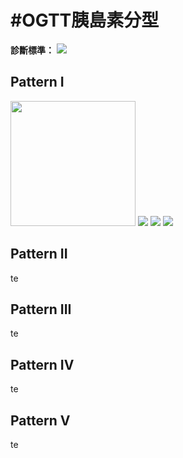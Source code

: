 # #OGTT胰島素分型

**診斷標準：** ![](image/girc_class.png)

## Pattern I

![](image/00.auto_scale/01.Pattern%20I%20(Low)_2022-12-22.jpg){width="200"} ![](image/00.auto_scale/01.Pattern%20I%20(High.0)_2022-12-22.jpg) ![](image/00.auto_scale/01.Pattern%20I%20(High.1)_2022-12-22.jpg) ![](image/00.auto_scale/01.Pattern%20I%20(High.B)_2022-12-22.jpg)

## Pattern II

te

## Pattern III

te

## Pattern IV

te

## Pattern V

te
